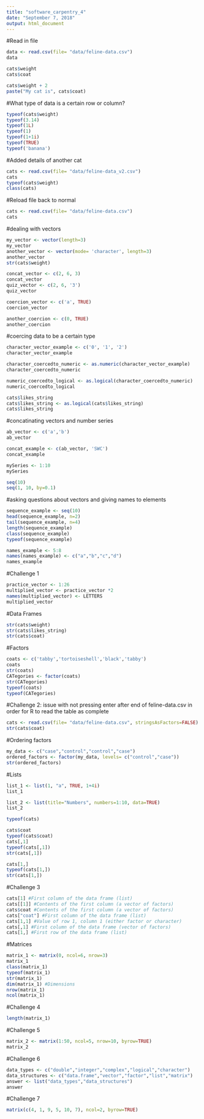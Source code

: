 ```yaml
---
title: "software_carpentry_4"
date: "September 7, 2018"
output: html_document
---
```


#Read in file
```r
data <- read.csv(file= "data/feline-data.csv")
data
```

```r
cats$weight
cats$coat
```

```r
cats$weight + 2
paste("My cat is", cats$coat)
```

#What type of data is a certain row or column?
```r
typeof(cats$weight)
typeof(3.14)
typeof(1L)
typeof(1)
typeof(1+1i)
typeof(TRUE)
typeof('banana')
```

#Added details of another cat
```r
cats <- read.csv(file= "data/feline-data_v2.csv")
cats
typeof(cats$weight)
class(cats)
```

#Reload file back to normal
```r
cats <- read.csv(file= "data/feline-data.csv")
cats
```


#dealing with vectors
```r
my_vector <- vector(length=3)
my_vector
another_vector <- vector(mode= 'character', length=3)
another_vector
str(cats$weight)

concat_vector <- c(2, 6, 3)
concat_vector
quiz_vector <- c(2, 6, '3')
quiz_vector

coercion_vector <- c('a', TRUE)
coercion_vector

another_coercion <- c(0, TRUE)
another_coercion
```

#coercing data to be a certain type
```r
character_vector_example <- c('0', '1', '2')
character_vector_example

character_coercedto_numeric <- as.numeric(character_vector_example)
character_coercedto_numeric

numeric_coercedto_logical <- as.logical(character_coercedto_numeric)
numeric_coercedto_logical

cats$likes_string
cats$likes_string <- as.logical(cats$likes_string)
cats$likes_string
```

#concatinating vectors and number series
```r
ab_vector <- c('a','b')
ab_vector

concat_example <- c(ab_vector, 'SWC')
concat_example

mySeries <- 1:10
mySeries

seq(10)
seq(1, 10, by=0.1)
```

#asking questions about vectors and giving names to elements
```r
sequence_example <- seq(10)
head(sequence_example, n=2)
tail(sequence_example, n=4)
length(sequence_example)
class(sequence_example)
typeof(sequence_example)

names_example <- 5:8
names(names_example) <- c("a","b","c","d")
names_example
```

#Challenge 1
```r
practice_vector <- 1:26
multiplied_vector <- practice_vector *2
names(multiplied_vector) <- LETTERS
multiplied_vector
```


#Data Frames
```r
str(cats$weight)
str(cats$likes_string)
str(cats$coat)
```

#Factors
```r
coats <- c('tabby','tortoiseshell','black','tabby')
coats
str(coats)
CATegories <- factor(coats)
str(CATegories)
typeof(coats)
typeof(CATegories)
```

#Challenge 2: issue with not pressing enter after end of feline-data.csv in order for R to read the table as complete
```r
cats <- read.csv(file= "data/feline-data.csv", stringsAsFactors=FALSE)
str(cats$coat)

```

#Ordering factors
```r
my_data <- c("case","control","control","case")
ordered_factors <- factor(my_data, levels= c("control","case"))
str(ordered_factors)
```

#Lists
```r
list_1 <- list(1, "a", TRUE, 1+4i)
list_1

list_2 <- list(title="Numbers", numbers=1:10, data=TRUE)
list_2

typeof(cats)

cats$coat
typeof(cats$coat)
cats[,1]
typeof(cats[,1])
str(cats[,1])

cats[1,]
typeof(cats[1,])
str(cats[1,])
```

#Challenge 3
```r
cats[1] #First column of the data frame (list)
cats[[1]] #Contents of the first column (a vector of factors)
cats$coat #Contents of the first column (a vector of factors)
cats["coat"] #First column of the data frame (list)
cats[1,1] #Value of row 1, column 1 (either factor or character)
cats[,1] #First column of the data frame (vector of factors)
cats[1,] #First row of the data frame (list)
```


#Matrices
```r
matrix_1 <- matrix(0, ncol=6, nrow=3)
matrix_1
class(matrix_1)
typeof(matrix_1)
str(matrix_1)
dim(matrix_1) #Dimensions
nrow(matrix_1)
ncol(matrix_1)
```

#Challenge 4
```r
length(matrix_1)
```

#Challenge 5
```r
matrix_2 <- matrix(1:50, ncol=5, nrow=10, byrow=TRUE)
matrix_2
```

#Challenge 6
```r
data_types <- c("double","integer","complex","logical","character")
data_structures <- c("data.frame","vector","factor","list","matrix")
answer <- list("data_types","data_structures")
answer
```

#Challenge 7
```r
matrix(c(4, 1, 9, 5, 10, 7), ncol=2, byrow=TRUE)
```


